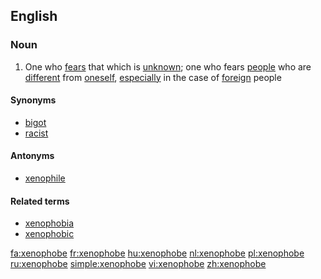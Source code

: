 ==English==

===Noun===
{{en-noun}}

# One who [[fear]]s that which is [[unknown]]; one who fears [[people]] who are [[different]] from [[oneself]], [[especially]] in the case of [[foreign]] people

====Synonyms====
*[[bigot]]
*[[racist]]

====Antonyms====
*[[xenophile]]

====Related terms====
* [[xenophobia]]
* [[xenophobic]]

[[fa:xenophobe]]
[[fr:xenophobe]]
[[hu:xenophobe]]
[[nl:xenophobe]]
[[pl:xenophobe]]
[[ru:xenophobe]]
[[simple:xenophobe]]
[[vi:xenophobe]]
[[zh:xenophobe]]